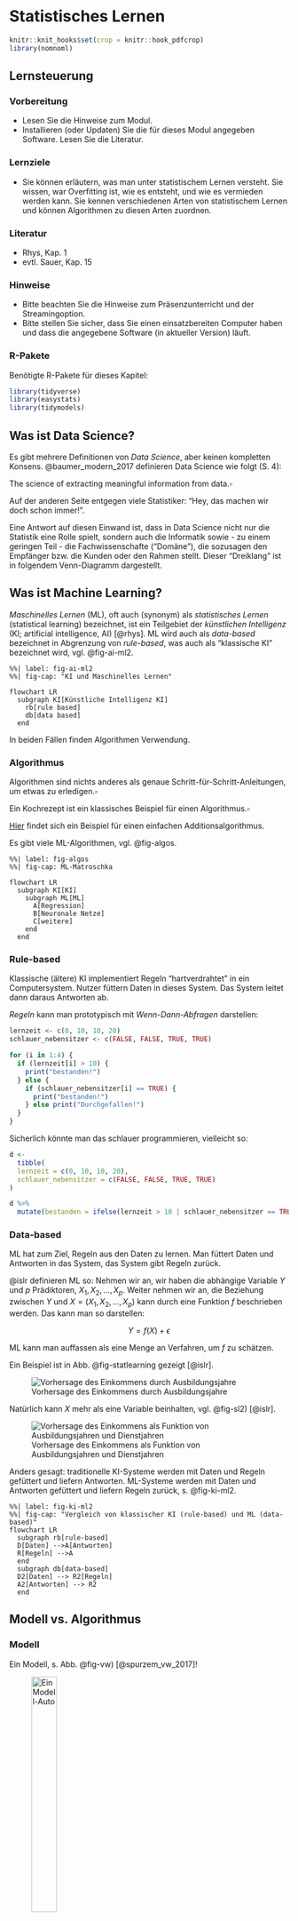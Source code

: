 

# Statistisches Lernen 




```r
knitr::knit_hooks$set(crop = knitr::hook_pdfcrop)
library(nomnoml)
```






## Lernsteuerung

### Vorbereitung

- Lesen Sie die Hinweise zum Modul.
- Installieren (oder Updaten) Sie die für dieses Modul angegeben Software.
 Lesen Sie die Literatur.


###  Lernziele

- Sie können erläutern, was man unter statistischem Lernen versteht.
 Sie wissen, war Overfitting ist, wie es entsteht, und wie es vermieden werden kann.
 Sie kennen verschiedenen Arten von statistischem Lernen und können Algorithmen zu diesen Arten zuordnen.


###  Literatur

- Rhys, Kap. 1
- evtl. Sauer, Kap. 15


### Hinweise

- Bitte beachten Sie die Hinweise zum Präsenzunterricht und der Streamingoption.
- Bitte stellen Sie sicher, dass Sie einen einsatzbereiten Computer haben und dass die angegebene Software (in aktueller Version) läuft.


### R-Pakete




Benötigte R-Pakete für dieses Kapitel:

```r
library(tidyverse)
library(easystats)
library(tidymodels)
```


## Was ist Data Science?


Es gibt mehrere Definitionen von *Data Science*, aber keinen kompletten Konsens.
@baumer_modern_2017 definieren Data Science wie folgt (S. 4):


::::{.callout-note}
The science of extracting meaningful information from data.$\square$
:::

Auf der anderen Seite entgegen viele Statistiker: "Hey, das machen wir doch schon immer!".


Eine Antwort auf diesen Einwand ist, dass in Data Science nicht nur die Statistik eine Rolle spielt, sondern auch die Informatik sowie - zu einem geringen Teil - die Fachwissenschafte ("Domäne"), die sozusagen den Empfänger bzw. die Kunden oder den Rahmen stellt.
Dieser "Dreiklang" ist in folgendem Venn-Diagramm dargestellt.





<script type="module" src="https://unpkg.com/venny?module"></script>

<venn-diagram>
  <venn-set name="A" label="Statistik"></venn-set>
  <venn-set name="B" label="Informatik"></venn-set>
  <venn-set name="C" label="Domäne" size = "5"></venn-set>
  <venn-n sets="A B C">
</venn-diagram>




## Was ist Machine Learning?


:::{#def-ml}
*Maschinelles Lernen* (ML), oft auch (synonym) als *statistisches Lernen* (statistical learning) bezeichnet, ist ein Teilgebiet der *künstlichen Intelligenz* (KI; artificial intelligence, AI) [@rhys]. ML wird auch als *data-based* bezeichnet in Abgrenzung von *rule-based*, was auch als "klassische KI" bezeichnet wird, vgl. @fig-ai-ml2.
:::




```mermaid
%%| label: fig-ai-ml2
%%| fig-cap: "KI und Maschinelles Lernen"

flowchart LR
  subgraph KI[Künstliche Intelligenz KI]
    rb[rule based]
    db[data based]
  end   
```




In beiden Fällen finden Algorithmen Verwendung.

:::{#def-algo}
### Algorithmus
Algorithmen sind nichts anderes als genaue Schritt-für-Schritt-Anleitungen, um etwas zu erledigen.$\square$
:::


:::{#exm-algo}
Ein Kochrezept ist ein klassisches Beispiel für einen Algorithmus.$\square$
:::

[Hier](https://www.c-programming-simple-steps.com/images/xsum-two-numbers-h.png.pagespeed.ic.AM9WYFPgEo.webp) findet sich ein Beispiel für einen einfachen Additionsalgorithmus.



Es gibt viele ML-Algorithmen, vgl. @fig-algos.


```mermaid
%%| label: fig-algos
%%| fig-cap: ML-Matroschka

flowchart LR
  subgraph KI[KI]
    subgraph ML[ML]
      A[Regression]
      B[Neuronale Netze]
      C[weitere]
    end
  end
```



### Rule-based

Klassische (ältere) KI implementiert Regeln "hartverdrahtet" in ein Computersystem. 
Nutzer füttern Daten in dieses System. Das System leitet dann daraus Antworten ab.

*Regeln* kann man prototypisch mit *Wenn-Dann-Abfragen* darstellen:


```r
lernzeit <- c(0, 10, 10, 20)
schlauer_nebensitzer <- c(FALSE, FALSE, TRUE, TRUE)

for (i in 1:4) {
  if (lernzeit[i] > 10) {
    print("bestanden!")
  } else {
    if (schlauer_nebensitzer[i] == TRUE) {
      print("bestanden!")
    } else print("Durchgefallen!")
  }
}
```


Sicherlich könnte man das schlauer programmieren, vielleicht so:

```r
d <- 
  tibble(
  lernzeit = c(0, 10, 10, 20),
  schlauer_nebensitzer = c(FALSE, FALSE, TRUE, TRUE)
)

d %>% 
  mutate(bestanden = ifelse(lernzeit > 10 | schlauer_nebensitzer == TRUE, TRUE, FALSE))
```



### Data-based

ML hat zum Ziel, Regeln aus den Daten zu lernen. Man füttert Daten und Antworten in das System, das System gibt Regeln zurück.



@islr definieren ML so:
Nehmen wir an, wir haben die abhängige Variable $Y$ und $p$ Prädiktoren, $X_1,X_2, \ldots, X_p$.
Weiter nehmen wir an, die Beziehung zwischen $Y$ und $X = (X_1, X_2, \ldots, X_p)$ kann durch eine Funktion $f$ beschrieben werden.
Das kann man so darstellen:

$$Y = f(X) + \epsilon$$

ML kann man auffassen als eine Menge an Verfahren, um $f$ zu schätzen.

Ein Beispiel ist in Abb. @fig-statlearning gezeigt [@islr].

![Vorhersage des Einkommens durch Ausbildungsjahre](img/2-2.png){#fig-statlearning}


Natürlich kann $X$ mehr als eine Variable beinhalten, vgl. @fig-sl2) [@islr].

![Vorhersage des Einkommens als Funktion von Ausbildungsjahren und Dienstjahren](img/2-3.png){#fig-sl2}


Anders gesagt: traditionelle KI-Systeme werden mit Daten und Regeln gefüttert und liefern Antworten.
ML-Systeme werden mit Daten und Antworten gefüttert und liefern Regeln zurück, s.  @fig-ki-ml2.

```mermaid
%%| label: fig-ki-ml2
%%| fig-cap: "Vergleich von klassischer KI (rule-based) und ML (data-based)"
flowchart LR
  subgraph rb[rule-based]
  D[Daten] -->A[Antworten]
  R[Regeln] -->A
  end
  subgraph db[data-based]
  D2[Daten] --> R2[Regeln]
  A2[Antworten] --> R2
  end
```



## Modell vs. Algorithmus


### Modell 

Ein Modell, s. Abb. @fig-vw) [@spurzem_vw_2017]!

![Ein Modell-Auto](img/vw_modell.JPG){#fig-vw width="33%"}




Wie man sieht, ist ein Modell eine vereinfachte Repräsentation eines Gegenstands.

Der Gegenstand definiert (gestaltet) das Modell. Das Modell ist eine Vereinfachung des Gegenstands, vgl. Abb. @fig-modell).


![Gegenstand und Modell](img/Modell-crop.png){#fig-modell}

Im maschinellen Lernen meint ein Modell, praktisch gesehen, die Regeln,
die aus den Daten gelernt wurden.


### Beispiel für einen ML-Algorithmus

Unter einem ML-Algorithmus versteht man das (mathematische oder statistische) Verfahren,
anhand dessen die Beziehung zwischen $X$ und $Y$ "gelernt" wird. Bei @rhys (S. 9) findet sich dazu ein Beispiel, das kurz zusammengefasst etwa so lautet:


*Beispiel eines Regressionsalgorithmus*

1. Setze Gerade in die Daten mit $b_0 = \hat{y}, b_1 = 0$
2. Berechne $MSS = \sum (y_i - \hat{y_i})^2$
3. "Drehe" die Gerade ein bisschen, d.h. erhöhe $b_1^{neu} = b_1^{alt} + 0.1$
4. Wiederhole 2-3 solange, bis $MSS < \text{Zielwert}$


Diesen Algorithmus kann man "von Hand" z.B. mit [dieser App](https://shinyapps.org/showapp.php?app=https://shiny.psy.lmu.de/felix/lmfit&by=Felix%20Sch%C3%B6nbrodt&title=Find-a-fit!&shorttitle=Find-a-fit!) durchspielen.


## Taxonomie

Methoden des maschinellen Lernens lassen sich verschiedentlich gliedern.
Eine typische Gliederung unterscheidet in *supervidierte* (geleitete) und *nicht-supervidierte* (ungeleitete) Algorithmen, s. Abb. @fig-taxonomie).


```mermaid
%%| fig-cap: Taxonomie der Arten des maschinellen Lernens
%%| label: fig-taxonomie

flowchart LR
  ML[Maschinelles Lernen]
  SL[Supervidiertes Lernen]
  NSL[Nicht-supervidiertes Lernen]
  Re[Regression]
  Class[Klassifikation]
  DimRed[Dimensionsreduktion]
  Clust[Clustering]
  ML --> SL
  ML --> NSL
  SL --> Re
  SL --> Class
  NSL --> DimRed
  NSL --> Clust

```



### Geleitetes Lernen

Die zwei Phasen des geleiteten Lernens sind in Abb. @fig-supervid) dargestellt.

```mermaid
%%| label: fig-supervid
%%| fig-cap: "Geleitetes Lernen geschieht in zwei Phasen"


flowchart TD
  subgraph A[Lernphase]
    B[Daten mit Antwort] --> C[Geleiteter Algorithmus]
    C --> D[Modell]
  end
  subgraph E[Vorhersagephase]
    H[Neue Daten ohne Antwort] --> F[Modell]
    F --> G[Antworten]
  end
  A-->E
```


#### Regression: Numerische Vorhersage


```r
ggplot(mtcars) +
  aes(x = hp, y = mpg) +
  geom_point() +
  geom_smooth(method = "lm") +
  theme_minimal()
```


Die Modellgüte eines numerischen Vorhersagemodells wird oft mit (einem der) folgenden *Gütekoeffizienten* gemessen:

- Mean Squared Error (Mittlerer Quadratfehler):

$$MSE := \frac{1}{n} \sum (y_i - \hat{y}_i)^2$$


- Mean Absolute Error (Mittlerer Absolutfehler):

$$MAE :=  \frac{1}{n} \sum |(y_i - \hat{y}_i)|$$


:::: {.infobox .caution}
Wir sind nicht adaran interessiert die Vorhersagegenauigkeit in den bekannten Daten einzuschätzen, sondern im Hinblick auf neue Daten, die in der Lernphase dem Modell nicht bekannt waren.
:::


#### Klassifikation: Nominale Vorhersage

![Bei einer Klassifikation wird nicht eine Zahl, sondern eine Klasse vorhergesagt](img/aktien-plot-1.png)


Die Modellgüte eines numerischen Vorhersagemodells wird oft mit folgendem *Gütekoeffizienten* gemessen:

- Mittlerer Klassifikationfehler $e$:

$$e := \frac{1}{n} I(y_i \ne \hat{y}_i) $$

Dabei ist $I$ eine Indikatorfunktion, die `1` zurückliefert, 
wenn tatsächlicher Wert und vorhergesagter Wert identisch sind.

### Ungeleitetes Lernen

Die zwei Phasen des ungeleiteten Lernens sind in @fig-unsuper dargestellt.



```mermaid
%%| label: fig-unsuper
%%| fig-cap: "Die zwei Phasen des unüberwachten Lernens"


flowchart LR
  subgraph X[Lernphase]
    A[Daten ohne Antwort] --> B[Ungeleiteter Algorithmus]
    B --> C[Modell]
  end
  subgraph D[Vorhersagephase]
    E[Neue Daten, ohne Antwort] --> C2[Modell]
    C2 --> F[Zuordnung zu den Regeln des Modells]
  end  
  X--->D
```



Ungeleitetes Lernen kann man wiederum in zwei Arten unterteilen, vgl. Abb. @fig-ungel):

1. Fallreduzierendes Modellieren (Clustering)
2. Dimensionsreduzierendes Modellieren (z.B. Faktorenanalyse)

![Zwei Arten des ungeleitete Modellieren](img/ungeleitetes_Modellieren_crop.png){#fig-ungel}




## Ziele des ML

Man kann vier Ziele des ML unterscheiden, s. @fig-ziele.

```mermaid
%%| label: fig-ziele
%%| fig-cap: Ziele des maschinellen Lernens
flowchart TD
  ML[Maschinelles Lernen]
  V[Vorhersage]
  E[Erklärung/kausal]
  B[Beschreibung]
  DimRed[Dimensionsreduktion]
  ML --> V
  ML --> E
  ML --> B
  ML --> DimRed
```

*Vorhersage* bezieht sich auf die Schätzung der Werte von Zielvariablen (sowie die damit verbundene Unsicherheit).
*Erklärung* meint die kausale Analyse von Zusammenhängen.
*Beschreibung* ist praktisch gleichzusetzen mit der Verwendung von deskriptiven Statistiken.
*Dimensionsreduktion* ist ein Oberbegriff für Verfahren, die die Anzahl der Variablen (Spalten) oder der Beobachtungen (Zeilen) verringert.s


Wie "gut" ein Modell ist, quantifiziert man in verschiedenen Kennzahlen; man spricht von Modellgüte oder *model fit*. 
Je schlechter die Modellgüte, desto höher der *Modellfehler*, vgl. @fig-resid.


![Wenig (links) vs. viel (rechts) Vorhersagefehler](img/resids-plot-1.png){#fig-resid}





Die Modellgüte eines Modells ist v.a. relevant für *neue Beobachtungen*,
an denen das Modell *nicht* trainiert wurde.





## Über- vs. Unteranpassung {#sec-overfit}


:::{#def-overfit}

### Overfitting
Ein Modell sagt die Trainingsdaten zu genau vorher - es nimmt Rauschen als "bare Münze", also fälschlich als Signal. Solche Modelle haben zu viel *Varianz* in ihren Vorhersagen.$\square$
:::


:::{#def-underfit}
### Underfitting
Ein Modell ist zu simpel (ungenau, grobkörnig) - es unterschlägt Nuancen des tatsächlichen Musters. Solche Modelle haben zu viel *Verzerrung* (Bias) in ihren Vorhersagen.$\square$
:::


### Beispiel 1

Welches der folgenden Modelle (B,C,D) passt am besten zu den Daten (A), s. @fig-overunder), vgl. [@modar], Kap. 15?

```r
#| echo: false
#| label: fig-overunder
#| fig-cap: "Over- vs. Underfitting"
knitr::include_graphics("img/overfitting-4-plots-1.png")
```


Welches Modell wird wohl neue Daten am besten vorhersagen? Was meinen Sie?

Modell D zeigt sehr gute Beschreibung ("Retrodiktion") der Werte, anhand derer das Modell trainiert wurde ("Trainingsstichprobe").
Wird es aber "ehrlich" getestet, d.h. anhand neuer Daten ("Test-Stichprobe"),
wird es vermutlich *nicht* so gut abschneiden.


Es gilt, ein Modell mit "mittlerer" Komplexität zu finden, um Über- und Unteranpassung in Grenzen zu halten.
Leider ist es nicht möglich, vorab zu sagen, was der richtige, "mittlere" Wert an Komplexität eines Modells ist, vgl. @fig-overfitting aus [@modar].




### Beispiel 2


@fig-overfitting-4-plots zeigt Über- und Unteranpassung an einem Beispiel.

```r
#| echo: false
#| include: false
#| fig-cap: "Welches Modell (Teile C-E) passt am besten zu den Daten (Teil B)? Die 'wahre Funktion', der datengenerierende Prozess ist im Teil A dargestellt"
#| label: fig-overfitting-4-plots
#| layount-ncol: 5

x <- seq(from = 1, to = 10, by = 1)
y <- sin(x) + rnorm(n = length(x), mean = 0, sd = .3)

daten <- tibble(x, y)

p0 <- 
  ggplot(daten) +
  aes(x = x, y = y) +
  coord_fixed(ratio = 5/1) +
  scale_x_continuous(name = NULL, breaks = NULL) +
  scale_y_continuous(name = NULL, breaks = NULL)

p0 +
  stat_function(n = 99, fun = sin) +
  labs(title = "A") 

p0 + 
  geom_point() +
  ggtitle("B") 

p0 + 
  geom_point() +
  geom_smooth(method = "lm", se = FALSE, color = "grey80") +
  ggtitle("C") 

p0 + 
  geom_point() +
  geom_smooth(method = "lm", formula = y~poly(x, 9), color = "blue") +
  ggtitle("D") 

p0 +
  geom_point() +
  stat_function(n = 99, fun = sin, color = "grey50") +
  ggtitle("E") 
```




- Teil *A*: Die 'wahre Funktion', $f$, die die Daten  erzeugt. Man spricht auch von der "datengenerierenden Funktion". Wir gehen gemeinhin davon aus, dass es eine wahre Funktion gibt. Das heißt nicht, dass die wahre Funktion die Daten perfekt erklärt, schließlich kann die Funktion zwar wahr, aber unvollständig sein oder unsere Messinstrumente sind nicht perfekt präzise.
- Teil *B:* Die Daten, erzeugt aus A plus etwas zufälliges Fehler (Rauschen).
- Teil *C*: Ein zu einfaches Modell: Unteranpassung. Vorhersagen in einer neuen Stichprobe (basierend auf dem datengenerierenden Prozess aus A) werden nicht so gut sein.
- Teil *D*: Ein zu komplexes Modell: Überanpassung.  Vorhersagen in einer neuen Stichprobe (basierend auf dem datengenerierenden Prozess aus A) werden nicht so gut sein.
- Teil *E*: Ein Modell mittlerer Komplexität. Keine Überanpassung, keine Unteranpassung. Vorhersagen in einer neuen Stichprobe (basierend auf dem datengenerierenden Prozess aus A) werden gut sein.


### Mittlere Modellkomplexität ist optimal

Wie @fig-overfitting zeigt, ist eine "mittlere" Modellkomplexität (oft) optimal.
Fragt sich nur, was bzw. wo "mittel" genau liegt. 🤷‍♀️


![Mittlere Modellkomplexität führt zur besten Vorhersagegüte: Gute Balance von Bias und Präzision](img/overfitting-crop.png){#fig-overfitting width="50%"}





### Do-it-yourself Under-/Overfitting

Erkunden wir die Effekte von Under- und Overfitting an einem einfachen, 
simulierten Datenbeispiel:

```r
d <- tibble(
  x = -2:2,
  y = c(-1, -.5, 0, 0.1, 2)
)
```


Jetzt "fitten" wir eine zunehmend komplexe Funktion in diese Daten.
Als Funktion wählen wir ein Polynom von Grad 1 bis 4.

- Ein Polynom 1. Grades ist eine lineare Funktion: $y \sim  x¹$.
- Ein Polynom 2. Grades ist eine quadratische Funktion: $y \sim x² + x$
- Ein Polynom $n$. Grades ist eine Funktion der Form $y \sim x^n + x^{n-1} + x^{n-2} + \ldots + x$  

Polynome werden flexibler (mehr "Täler" und "Gipfel" haben), je höher ihr Grad ist.
Daher stellt sich die Frage, welcher Grad der "richtige" ist.
Leider wissen wir in der Praxis nicht, welche Funktion die Natur ausgewählt hat.
Daher wäre eine Lösung, die Funktion auszuwählen, welche die Daten am besten erklärt.


```r
#| label: fig-poly
#| fig-cap: "Polynome vom Grad 1-4"
#| layout-ncol: 2
#| fig-subcap: 
#|   - "Grad 1"
#|   - "Grad 2"
#|   - "Grad 3"
#|   - "Grad 4"
ggplot(d) +
  aes(x, y) +
  geom_point() +
  geom_smooth(method = "lm", formula = y ~ x, se = FALSE)

ggplot(d) +
  aes(x, y) +
  geom_point() +
  geom_smooth(method = "lm", formula = y ~ poly(x, 2), se = FALSE)

ggplot(d) +
  aes(x, y) +
  geom_point() +
  geom_smooth(method = "lm", formula = y ~ poly(x, 3), se = FALSE)

ggplot(d) +
  aes(x, y) +
  geom_point() +
  geom_smooth(method = "lm", formula = y ~ poly(x, 4), se = FALSE)
```

Wie man sieht, wird der Modellfehler immer kleiner, der "Fit" zunehmens besser.

Das kann man sich natürlich auch präziser berechnen lassen.

```r
lm1 <- lm(y ~ poly(x, 1), data = d)
lm2 <- lm(y ~ poly(x, 2), data = d)
lm3 <- lm(y ~ poly(x, 3), data = d)
lm4 <- lm(y ~ poly(x, 4), data = d)

results <-
  tibble(r2_lm1 = r2(lm1)$R2,
         r2_lm2 = r2(lm2)$R2,
         r2_lm3 = r2(lm3)$R2,
         r2_lm4 = r2(lm4)$R2)

results
```

:::{.callout-note}
Je komplexer das Modell, desto besser der Fit^[ceteris paribus]
in dem Modell, in das Modell berechnet wurde.
:::


Aber wie gut werden die Vorhersagen für neue Daten sein?

Sagen wir, *in Wirklichkeit* ist der *datengenerierende Prozess*^[data-generating process, DGP] (DGP) eine einfache lineare Funktion, plus etwas Rauschen (Fehler, $\epsilon$):

$y \sim x + \epsilon$

Sagen wir, das Rauschen ist normalverteilt mit Streuung 0.5.

Simulieren wir uns jetzt ein paar neue Daten, die aus dieser Funktion resultieren.

```r
d1 <- tibble(
  x = -2:2,
  e = rnorm(n = 5, mean = 0, sd = .5), 
  y = x,  # "wahrer" Wert
  y_hat = y + e  # beobachteter Wert mit Rauschen
)

d1
```

:::{#def-traintest}
### Train- und Test-Datensatz
Den Datensatz, in dem man ein Modell berechnet ("fittet"), nennt man auch *Train-Datensatz*.
Einen anderen Datensatz, den man nutzt, um die Güte des Modells zu überprüfen, nennt man *Test-Datensatz*
:::





Damit wir eine stabilere Datenbasis haben, simulieren wir aber pro X-Wert (-2, -1, 0, 1, 2) nicht nur einen Wert,
sondern, sagen wir, 10:

```r
d2 <- 
  tibble(
    x = rep(-2:2, times = 10),
    e = rnorm(n = 50, mean = 0, sd = .5),  # Rauschen, Fehlerterm
    y_hat = x,  # "wahrer" Wert
    y = x + e  # beobachteter Wert mit Rauschen
  )

d2
```


```r
#| label: fig-polytest
#| fig-cap: "In neuen Daten sind die Vorhersagen vom Polynom 4. Grades nicht mehr so gut"
ggplot(d) +
  aes(x, y) +
  geom_point() +
  geom_smooth(method = "lm", formula = y ~ poly(x, 4), se = FALSE) +
  geom_point(data = d2, color = "blue") 
```


Jetzt sieht das R-Quadrat schon nicht mehr so gut aus, s. @fig-polytest.
Berechnen wir mal das R-Quadrat:

```r
rsq(data = d2, truth = y, estimate = y_hat)
```



:::{#exr-overfitting}
### Overfitting

Simulieren Sie Daten, um ein Polynom 9. Grades zu berechnen. Die wahre Funktion soll eine einfache lineare Funktion sein (Polynom 1. Grades). Berechnen und visualisieren Sie das Modell. Vergleichen Sie dann das R-Quadrat im Train- und im Test-Datensatz.$\square$
:::

:::{#exr-overfitting2}
### Overfitting 2

Simulieren Sie Daten, um ein Polynom 9. Grades zu berechnen. Die wahre Funktion soll eine  Polynomfunktion sein (Polynom 2. Grades). Berechnen und visualisieren Sie das Modell. Vergleichen Sie dann das R-Quadrat im Train- und im Test-Datensatz.$\square$
:::




## No free lunch

![Yoda meint: Es gibt nicht "das" beste Modell](img/yoda-best-model.jpg){width="50%"}

[Quelle: ImgFlip Meme Generator](https://imgflip.com/i/687izk)



Wenn $f$ (die Beziehung zwischen $Y$ und $X$, auch *datengenerierender Prozess* genannt) linear oder fast linear ist,
dann wird ein lineare Modell gute Vorhersagen liefern, vgl. Abb. \@ref(fig:2-10) aus @islr, dort zeigt die schwarze Linie den "wahren Zusammenhang", also $f$ an. In orange sieht man ein lineares Modell, in grün ein hoch komplexes Modell,
das sich in einer "wackligen" Funktion - also mit hoher Varianz - 
niederschlägt. Das grüne Modell könnte z.B. ein Polynom-Modell hohen Grades sein, z. B. 
$y = b_0 + b_1 x^{10} + b_2 x^9 + \ldots + b_11 x^1 + \epsilon$. 
Das lineare Modell hat hingegen wenig Varianz und in diesem Fall wenig Bias.
Daher ist es für dieses $f$ gut passend.
Die grüne Funktion zeigt dagegen Überanpassung (overfitting), 
also viel Modellfehler (für eine Test-Stichprobe).


:::: {.callout-caution}
Die grüne Funktion in  @fig-2-10 wird neue, beim Modelltraining unbekannte Beobachtungen ($y_0$) vergleichsweise schlecht vorhersagen. In @fig-2-11 ist es umgekehrt.
:::

![Ein lineare Funktion verlangt ein lineares Modell; ein nichtlineares Modell wird in einem höheren Vorhersagefehler (bei neuen Daten!) resultieren](img/2-10.png){#fig-2-10}



Betrachten wir im Gegensatz dazu  @fig-2-11 aus @islr, die (in schwarz) eine hochgradig *nichtlineare* Funktion $f$ zeigt.
Entsprechend wird das lineare Modell (orange) nur schlechte Vorhersagen erreichen - es hat zu viel Bias, da zu simpel. 
Ein lineares Modell wird der Komplexität von $f$ nicht gerecht,
Unteranpassung (underfitting) liegt vor.



![Eine nichtlineare Funktion (schwarz) verlangt eine nichtlineares Modell. Ein lineares Modell (orange) ist unterangepasst und hat eine schlechte Vorhersageleistung](2-11.png){#fig-2-11}



## Bias-Varianz-Abwägung

Der Gesamtfehler $E$ des Modells ist die Summe dreier Terme:

$$E = (y - \hat{y}) = \text{Bias} + \text{Varianz} + \epsilon$$

Dabei meint $\epsilon$ den *nicht reduzierbaren Fehler*, z.B. weil dem Modell Informationen fehlen. So kann man etwa auf der Motivation von Studentis keine perfekte Vorhersage ihrer Noten erreichen (lehrt die Erfahrung).

Bias und Varianz sind Kontrahenten: Ein Modell, das wenig Bias hat, neigt tendenziell zu wenig Varianz und umgekehrt, vgl.  @fig-bias-var aus @modar.


![Abwängung von Bias vs. Varianz](img/plot-bias-variance-1.png){#fig-bias-var}







## Vertiefung


- [Verdienst einer deutschen Data Scientistin](https://www.zeit.de/arbeit/2020-10/data-scientist-gehalt-geldanlage-programmieren-kontoauszug)
- [Weitere Fallstudie zum Thema Regression auf Kaggle](https://www.kaggle.com/micahshull/r-bike-sharing-linear-regression)
- [Crashkurs Data Science (Coursera, Johns Hopkins University) mit 'Star-Dozenten'](https://www.coursera.org/learn/data-science-course)
- [Arbeiten Sie diese Regressionsfallstudie (zum Thema Gehalt) auf Kaggle auf](https://www.kaggle.com/pranjalpandey12/performing-simple-linear-regression-in-r)
- [Werfen Sie einen Blick in diese Fallstudie auf Kaggle zum Thema Hauspreise](https://www.kaggle.com/lazaro97/data-preprocessing-and-linear-regression-with-r)
- [Wiederholen Sie unser Vorgehen in der Fallstudie zu den Flugverspätungen](https://data-se.netlify.app/2021/03/10/fallstudie-modellierung-von-flugversp%C3%A4tungen/)



##  Aufgaben:
- [Machen Sie sich mit 'Kaggle' vertraut](https://www.kaggle.com/)
- [Bearbeiten Sie die Fallstudie 'TitaRnic' auf Kaggle](https://www.kaggle.com/code/headsortails/tidy-titarnic/report)
- [Machen Sie sich mit dieser einfachen Fallstudie zur linearen Regression vertraut: The Movie Data Base Revenue (Kaggle)](https://www.kaggle.com/code/ssauer/notebook9188bfa616)


##  Videos

- [Prognose-Wettbewerbe bei Kaggle am Beispiel von *The Movie Data Base Revenue*](https://youtu.be/vR9l-k50I1M)
  
